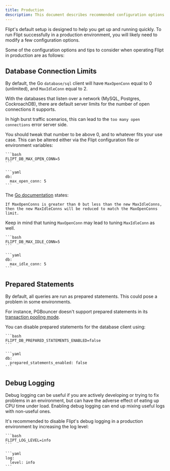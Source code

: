 ```yaml
---
title: Production
description: This document describes recommended configuration options for operating Flipt in Production.
---
```


Flipt's default setup is designed to help you get up and running quickly. To run Flipt successfully in a production environment, you will likely need to modify a few configuration options.

Some of the configuration options and tips to consider when operating Flipt in production are as follows:

## Database Connection Limits

By default, the Go `database/sql` client will have `MaxOpenConn` equal to 0 (unlimited), and `MaxIdleConn` equal to 2.

With the databases that listen over a network (MySQL, Postgres, CockroachDB), there are default server limits for the number of open connections it supports.

In high burst traffic scenarios, this can lead to the `too many open connections` error server side.

You should tweak that number to be above 0, and to whatever fits your use case.
This can be altered either via the Flipt configuration file or environment variables:

<Tabs>
  <Tab title="Environment Variable">

    ```bash
    FLIPT_DB_MAX_OPEN_CONN=5
    ```

  </Tab>
  <Tab title="Configuration Yaml">

    ```yaml
    db:
      max_open_conn: 5
    ```

  </Tab>
</Tabs>

The [Go documentation](https://pkg.go.dev/database/sql#DB.SetMaxOpenConns) states:

```
If MaxOpenConns is greater than 0 but less than the new MaxIdleConns, then the new MaxIdleConns will be reduced to match the MaxOpenConns limit.
```

Keep in mind that tuning `MaxOpenConn` may lead to tuning `MaxIdleConn` as well.

<Tabs>
  <Tab title="Environment Variable">

    ```bash
    FLIPT_DB_MAX_IDLE_CONN=5
    ```

  </Tab>
  <Tab title="Configuration Yaml">

    ```yaml
    db:
      max_idle_conn: 5
    ```

  </Tab>
</Tabs>

## Prepared Statements

By default, all queries are run as prepared statements. This could pose a problem in some environments.

For instance, PGBouncer doesn't support prepared statements in its [transaction pooling mode](https://www.pgbouncer.org/faq.html#how-to-use-prepared-statements-with-transaction-pooling).

You can disable prepared statements for the database client using:

<Tabs>
  <Tab title="Environment Variable">

    ```bash
    FLIPT_DB_PREPARED_STATEMENTS_ENABLED=false
    ```

  </Tab>
  <Tab title="Configuration Yaml">

    ```yaml
    db:
      prepared_statements_enabled: false
    ```

  </Tab>
</Tabs>

## Debug Logging

Debug logging can be useful if you are actively developing or trying to fix problems in an environment, but can have the adverse effect of eating up CPU time under load. Enabling debug logging can end up mixing useful logs with non-useful ones.

It's recommended to disable Flipt's debug logging in a production environment by increasing the log level:

<Tabs>
  <Tab title="Environment Variable">

    ```bash
    FLIPT_LOG_LEVEL=info
    ```

  </Tab>
  <Tab title="Configuration Yaml">

    ```yaml
    log:
      level: info
    ```

  </Tab>
</Tabs>
